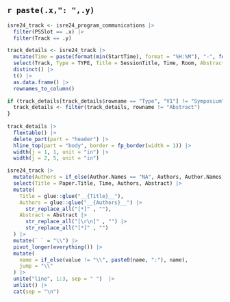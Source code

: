 
## `r paste(.x,": ",.y)`

```r
isre24_track <- isre24_program_communications |>
  filter(PSSlot == .x) |>
  filter(Track == .y)
```

```r

track_details <- isre24_track |> 
  mutate(Time = paste(format(min(StartTime), format = "%H:%M"), "-", format(max(EndTime), format = "%H:%M"))) |> 
  select(Track, Type = TYPE, Title = SessionTitle, Time, Room, Abstract = SymposiaAbstract) |> 
  distinct() |> 
  t() |> 
  as.data.frame() |> 
  rownames_to_column()

if (track_details[track_details$rowname == "Type", "V1"] != "Symposium") {
  track_details <- filter(track_details, rowname != "Abstract")
}
  
track_details |>
  flextable() |> 
  delete_part(part = "header") |> 
  hline_top(part = "body", border = fp_border(width = 1)) |> 
  width(j = 1, 1, unit = "in") |> 
  width(j = 2, 5, unit = "in")
```

```r
isre24_track |>
  mutate(Authors = if_else(Author.Names == "NA", Authors, Author.Names)) |> 
  select(Title = Paper.Title, Time, Authors, Abstract) |>
  mutate(
    Title = glue::glue("__{Title}__"),
    Authors = glue::glue("__{Authors}__") |> 
      str_replace_all("[*]" , ""),
    Abstract = Abstract |> 
      str_replace_all("[\r\n]" , "") |> 
      str_replace_all("[*]" , "")
  ) |> 
  mutate(` ` = "\\") |> 
  pivot_longer(everything()) |> 
  mutate(
    name = if_else(value != "\\", paste0(name, ":"), name),
    jump = "\\"
  ) |> 
  unite("line", 1:3, sep = " ")  |> 
  unlist() |> 
  cat(sep = "\n")
```

\newpage